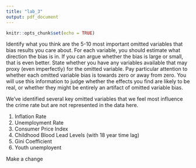 ```yaml
---
title: "lab_3"
output: pdf_document
---
```


```r
knitr::opts_chunk$set(echo = TRUE)
```

Identify what you think are the 5-10 most important omitted variables that bias results you care about. For each variable, you should estimate what direction the bias is in. If you can argue whether the bias is large or small, that is even better. State whether you have any variables available that may proxy (even imperfectly) for the omitted variable. Pay particular attention to whether each omitted variable bias is towards zero or away from zero. You will use this information to judge whether the effects you find are likely to be real, or whether they might be entirely an artifact of omitted variable bias.


We've identified several key omitted variables that we feel most influence the crime rate but are not represented in the data here.

1. Inflation Rate
2. Unemployment Rate
3. Consumer Price Index
4. Childhood Blood Lead Levels (with 18 year time lag)
5. Gini Coefficient
6. Youth unemployent

Make a change